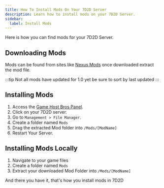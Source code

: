 ```yaml
---
title: How To Install Mods On Your 7D2D Server
description: Learn how to install mods on your 7D2D Server.
sidebar:
  label: Install Mods
---
```


Here is how you can find mods for your 7D2D Server.

## Downloading Mods

Mods can be found from sites like [Nexus Mods](https://www.nexusmods.com/7daystodie/mods/) once downloaded extract the mod file.

:::tip
Not all mods have updated for 1.0 yet be sure to sort by last updated
:::

## Installing Mods

1. Access the [Game Host Bros Panel](https://panel.gamehostbros.com/).
2. Click on your 7D2D server.
3. Go to `Management > File Manager`.
4. Create a folder named `Mods`
5. Drag the extracted Mod folder into `/Mods/[ModName]`
6. Restart Your Server.

## Installing Mods Locally

1. Navigate to your game files
2. Create a folder named `Mods`
3. Extract your downloaded Mod Folder into `/Mods/[ModName]`

And there you have it, that's how you install mods in 7D2D
